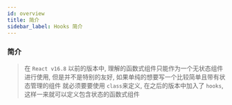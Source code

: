 ```yaml
---
id: overview
title: 简介
sidebar_label: Hooks 简介
---
```


### 简介

> 在 `React v16.8` 以前的版本中, 理解的函数式组件只能作为一个无状态组件进行使用, 但是并不是特别的友好, 如果单纯的想要写一个比较简单且带有状态管理的组件
> 就必须要要使用 `class`来定义, 在之后的版本中加入了 `hooks`,这样一来就可以定义包含状态的函数式组件
